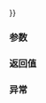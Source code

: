{{cpp/experimental/fs/directory_iterator/title|operator{{=}}}}
{{cpp/experimental/fs/directory_iterator/navbar}}
{{dcl begin}}
{{dcl|since=fs_ts|1=
directory_iterator&amp; operator=( const directory_iterator&amp; ) = default;

directory_iterator&amp; operator=( directory_iterator&amp;&amp; ) = default;
}}
{{dcl end}}

{{todo}}

===参数===
{{todo}}

===返回值===
{{c|*this}}

===异常===
{{todo}}